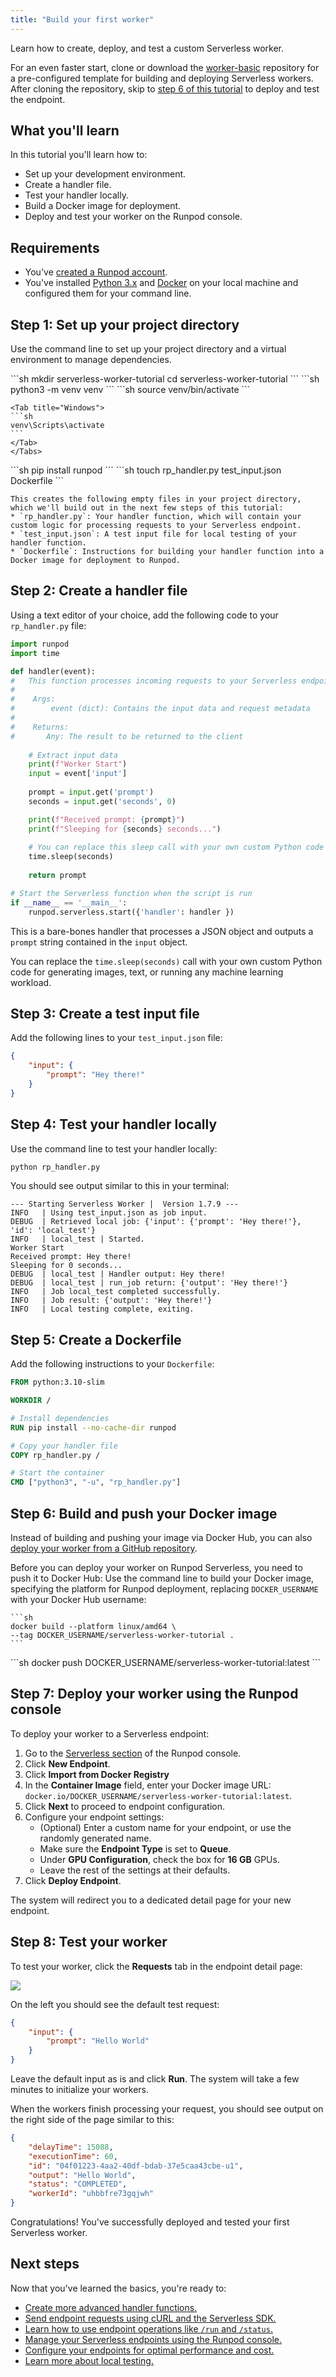 ```yaml
---
title: "Build your first worker"
---
```


Learn how to create, deploy, and test a custom Serverless worker.

<Tip>

For an even faster start, clone or download the [worker-basic](https://github.com/runpod-workers/worker-basic) repository for a pre-configured template for building and deploying Serverless workers. After cloning the repository, skip to [step 6 of this tutorial](#step-6%3A-build-and-push-your-docker-image) to deploy and test the endpoint.

</Tip>

## What you'll learn

In this tutorial you'll learn how to:

* Set up your development environment.
* Create a handler file.
* Test your handler locally.
* Build a Docker image for deployment.
* Deploy and test your worker on the Runpod console.

## Requirements

* You've [created a Runpod account](/get-started/manage-accounts).
* You've installed [Python 3.x](https://www.python.org/downloads/) and [Docker](https://docs.docker.com/get-started/get-docker/) on your local machine and configured them for your command line.

## Step 1: Set up your project directory

Use the command line to set up your project directory and a virtual environment to manage dependencies.

<Steps>
  <Step title="Create a directory for your project and navigate to it">
    ```sh
    mkdir serverless-worker-tutorial
    cd serverless-worker-tutorial
    ```
  </Step>

  <Step title="Create a virtual environment">
    ```sh
    python3 -m venv venv
    ```
  </Step>

  <Step title="Activate the Python virtual environment">
    <Tabs>
    <Tab title="macOS/Linux">
    ```sh
    source venv/bin/activate
    ```
    </Tab>

    <Tab title="Windows">
    ```sh
    venv\Scripts\activate
    ```
    </Tab>
    </Tabs>
  </Step>

  <Step title="Install the Runpod SDK">
    ```sh
    pip install runpod
    ```
  </Step>

  <Step title="Create the necessary project files">
    ```sh
    touch rp_handler.py test_input.json Dockerfile
    ```

    This creates the following empty files in your project directory, which we'll build out in the next few steps of this tutorial:
    * `rp_handler.py`: Your handler function, which will contain your custom logic for processing requests to your Serverless endpoint.
    * `test_input.json`: A test input file for local testing of your handler function.
    * `Dockerfile`: Instructions for building your handler function into a Docker image for deployment to Runpod.
  </Step>
</Steps>

## Step 2: Create a handler file

Using a text editor of your choice, add the following code to your `rp_handler.py` file:

```python
import runpod
import time  

def handler(event):
#   This function processes incoming requests to your Serverless endpoint.
#
#    Args:
#        event (dict): Contains the input data and request metadata
#       
#    Returns:
#       Any: The result to be returned to the client
    
    # Extract input data
    print(f"Worker Start")
    input = event['input']
    
    prompt = input.get('prompt')  
    seconds = input.get('seconds', 0)  

    print(f"Received prompt: {prompt}")
    print(f"Sleeping for {seconds} seconds...")
    
    # You can replace this sleep call with your own custom Python code
    time.sleep(seconds)  
    
    return prompt 

# Start the Serverless function when the script is run
if __name__ == '__main__':
    runpod.serverless.start({'handler': handler })
```

This is a bare-bones handler that processes a JSON object and outputs a `prompt` string contained in the `input` object. 

You can replace the `time.sleep(seconds)` call with your own custom Python code for generating images, text, or running any machine learning workload.

## Step 3: Create a test input file

Add the following lines to your `test_input.json` file:

```json
{
    "input": {
        "prompt": "Hey there!"
    }
}
```

## Step 4: Test your handler locally

Use the command line to test your handler locally:

```sh
python rp_handler.py
```

You should see output similar to this in your terminal:

```text
--- Starting Serverless Worker |  Version 1.7.9 ---
INFO   | Using test_input.json as job input.
DEBUG  | Retrieved local job: {'input': {'prompt': 'Hey there!'}, 'id': 'local_test'}
INFO   | local_test | Started.
Worker Start
Received prompt: Hey there!
Sleeping for 0 seconds...
DEBUG  | local_test | Handler output: Hey there!
DEBUG  | local_test | run_job return: {'output': 'Hey there!'}
INFO   | Job local_test completed successfully.
INFO   | Job result: {'output': 'Hey there!'}
INFO   | Local testing complete, exiting.
```

## Step 5: Create a Dockerfile

Add the following instructions to your `Dockerfile`:

```dockerfile
FROM python:3.10-slim

WORKDIR /

# Install dependencies
RUN pip install --no-cache-dir runpod

# Copy your handler file
COPY rp_handler.py /

# Start the container
CMD ["python3", "-u", "rp_handler.py"]
```

## Step 6: Build and push your Docker image

<Tip>

Instead of building and pushing your image via Docker Hub, you can also [deploy your worker from a GitHub repository](/serverless/workers/github-integration).

</Tip>

Before you can deploy your worker on Runpod Serverless, you need to push it to Docker Hub:
<Steps>
  <Step title="Build your Docker image">
    Use the command line to build your Docker image, specifying the platform for Runpod deployment, replacing `DOCKER_USERNAME` with your Docker Hub username:
    
    ```sh
    docker build --platform linux/amd64 \
    --tag DOCKER_USERNAME/serverless-worker-tutorial .
    ```
  </Step>
  
  <Step title="Push the image to your container registry">
    ```sh
    docker push DOCKER_USERNAME/serverless-worker-tutorial:latest
    ```
  </Step>
</Steps>

## Step 7: Deploy your worker using the Runpod console

To deploy your worker to a Serverless endpoint:

1. Go to the [Serverless section](https://www.console.runpod.io/serverless) of the Runpod console.
2. Click **New Endpoint**.
3. Click **Import from Docker Registry**
4. In the **Container Image** field, enter your Docker image URL: `docker.io/DOCKER_USERNAME/serverless-worker-tutorial:latest`.
5. Click **Next** to proceed to endpoint configuration.
6. Configure your endpoint settings:
   * (Optional) Enter a custom name for your endpoint, or use the randomly generated name.
   * Make sure the **Endpoint Type** is set to **Queue**.
   * Under **GPU Configuration**, check the box for **16 GB** GPUs.
   * Leave the rest of the settings at their defaults.
7. Click **Deploy Endpoint**.

The system will redirect you to a dedicated detail page for your new endpoint.

## Step 8: Test your worker

To test your worker, click the **Requests** tab in the endpoint detail page:

<Frame>
  <img src="/images/8f34ba77-serverless-get-started-endpoint-details.png" />
</Frame>

On the left you should see the default test request:

```json
{
    "input": {
        "prompt": "Hello World"
    }
}
```

Leave the default input as is and click **Run**. The system will take a few minutes to initialize your workers.

When the workers finish processing your request, you should see output on the right side of the page similar to this:

```json
{
    "delayTime": 15088,
    "executionTime": 60,
    "id": "04f01223-4aa2-40df-bdab-37e5caa43cbe-u1",
    "output": "Hello World",
    "status": "COMPLETED",
    "workerId": "uhbbfre73gqjwh"
}
```

Congratulations! You've successfully deployed and tested your first Serverless worker.

## Next steps

Now that you've learned the basics, you're ready to:

* [Create more advanced handler functions.](/serverless/workers/handler-functions)
* [Send endpoint requests using cURL and the Serverless SDK.](/serverless/endpoints/send-requests)
* [Learn how to use endpoint operations like `/run` and `/status`.](/serverless/endpoints/send-requests#operation-overview)
* [Manage your Serverless endpoints using the Runpod console.](/serverless/endpoints/manage-endpoints)
* [Configure your endpoints for optimal performance and cost.](/serverless/endpoints/endpoint-configurations)
* [Learn more about local testing.](/serverless/development/local-testing)
